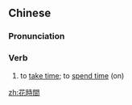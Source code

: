 {{also|花时间}}
==Chinese==
{{zh-forms|s=花时间|type=12}}

===Pronunciation===
{{zh-pron
|m=huā shíjiān
|c=faa1 si4 gaan1-3
|cat=v
}}

===Verb===
{{zh-verb}}

# to [[take time]]; to [[spend time]] (on)

[[zh:花時間]]